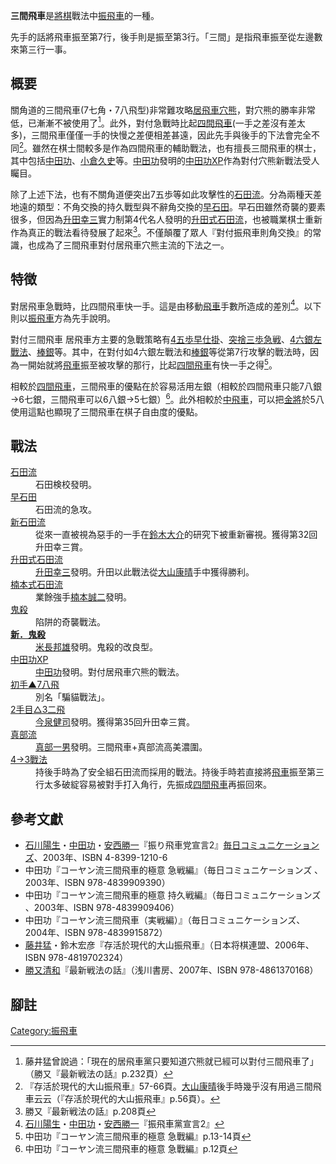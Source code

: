 {{Shogi diagram|tright| |  |  |  |  |  |  |  |  |  |  |  |  |  |  |  |  |  |  |  |  |  |  |  |  |  |  |  |  |  |  |  |  |  |  |  |  |  |  |  |  |  |  |  |  |  |  |  |ps|ps|ps|  |  |  |ps|ps|ps|bs|ss|  |ps|ps|ps|  |  |  |rs|  |gs|  |ss|ks|  |ls|ns|  |  |  |gs|  |ns|ls|三間飛車陣形一例|=}}

'''三間飛車'''是[[將棋|將棋]]戰法中[[振飛車|振飛車]]的一種。　

先手的話將飛車振至第7行，後手則是振至第3行。「三間」是指飛車振至從左邊數來第三行一事。　

== 概要 ==
關角道的三間飛車(7七角・7八飛型)非常難攻略[[居飛車穴熊|居飛車穴熊]]，對穴熊的勝率非常低，已漸漸不被使用了<ref>藤井猛曾說過：「現在的居飛車黨只要知道穴熊就已經可以對付三間飛車了」（勝又『最新戦法の話』p.232頁）</ref>。此外，對付急戰時比起[[四間飛車|四間飛車]](一手之差沒有差太多)，三間飛車僅僅一手的快慢之差便相差甚遠，因此先手與後手的下法會完全不同<ref>『存活於現代的大山振飛車』57-66頁。[[大山康晴|大山康晴]]後手時幾乎沒有用過三間飛車云云（『存活於現代的大山振飛車』p.56頁）。</ref>。雖然在棋士間較多是作為四間飛車的輔助戰法，也有擅長三間飛車的棋士，其中包括[[中田功|中田功]]、[[小倉久史|小倉久史]]等。[[中田功|中田功]]發明的[[中田功XP|中田功XP]]作為對付穴熊新戰法受人矚目。

除了上述下法，也有不關角道便突出7五歩等如此攻擊性的[[石田流|石田流]]。分為兩種天差地遠的類型：不角交換的持久戰型與不辭角交換的[[cmn:石田流#.E6.97.A9.E7.9F.B3.E7.94.B0|早石田]]。早石田雖然奇襲的要素很多，但因為[[升田幸三|升田幸三]]實力制第4代名人發明的[[升田式石田流|升田式石田流]]，也被職業棋士重新作為真正的戰法看待發展了起來<ref>勝又『最新戦法の話』p.208頁</ref>。不僅顛覆了眾人『對付振飛車則角交換』的常識，也成為了三間飛車對付居飛車穴熊主流的下法之一。

== 特徴 ==
對居飛車急戰時，比四間飛車快一手。這是由移動[[飛車|飛車]]手數所造成的差別<ref>[[石川陽生|石川陽生]]・[[中田功|中田功]]・[[安西勝一|安西勝一]]『振飛車黨宣言2』</ref>。以下則以[[振飛車|振飛車]]方為先手說明。

對付三間飛車 居飛車方主要的急戰策略有[[4五歩早仕掛|4五歩早仕掛]]、[[突捨三歩急戦|突捨三歩急戦]]、[[4六銀左戰法|4六銀左戰法]]、[[棒銀|棒銀]]等。其中，在對付如4六銀左戰法和[[棒銀|棒銀]]等從第7行攻擊的戰法時，因為一開始就將[[飛車|飛車]]振至被攻擊的那行，比起[[四間飛車|四間飛車]]有快一手之得<ref>中田功『コーヤン流三間飛車的極意 急戰編』p.13-14頁</ref>。

相較於[[四間飛車|四間飛車]]，三間飛車的優點在於容易活用左銀（相較於四間飛車只能7八銀→6七銀，三間飛車可以6八銀→5七銀）<ref>中田功『コーヤン流三間飛車的極意 急戰編』p.12頁</ref>。此外相較於[[中飛車|中飛車]]，可以把[[金將|金將]]於5八使用這點也顯現了三間飛車在棋子自由度的優點。

<!--此外，7六一手可以同時開[[角行|角]]道又突出飛前[[歩兵_(将棋)|歩]]，比起7六歩開角道後還要再6六突出飛前歩的[[四間飛車|四間飛車]]有快一手之得（不過這是講不關角道的振飛車，不下關住角道的6六歩的場合）。-->


== 戰法 ==
; [[石田流|石田流]]
: 石田検校發明。
; [[cmn:石田流#.E6.97.A9.E7.9F.B3.E7.94.B0|早石田]]
: 石田流的急攻。
; [[cmn:石田流#.E6.96.B0.E3.83.BB.E7.9F.B3.E7.94.B0.E6.B5.81|新石田流]]
: 從來一直被視為惡手的一手在[[鈴木大介|鈴木大介]]的研究下被重新審視。獲得第32回升田幸三賞。
; [[cmn:石田流#.E5.8D.87.E7.94.B0.E5.BC.8F.E7.9F.B3.E7.94.B0.E6.B5.81|升田式石田流]]
: [[升田幸三|升田幸三]]發明。升田以此戰法從[[大山康晴|大山康晴]]手中獲得勝利。
; [[楠本式石田流|楠本式石田流]]
: 業餘強手[[楠本誠二|楠本誠二]]發明。
; [[鬼殺|鬼殺]]
: 陷阱的奇襲戰法。
; [[cmn:鬼殺#.E6.96.B0.E3.83.BB.E9.AC.BC.E6.AE.BA|'''新．鬼殺''']]
: [[米長邦雄|米長邦雄]]發明。鬼殺的改良型。
; [[中田功XP|中田功XP]]
: [[中田功|中田功]]發明。對付居飛車穴熊的戰法。
; [[初手▲7八飛|初手▲7八飛]]
: 別名「騙貓戰法」。
; [[2手目△3二飛|2手目△3二飛]]
: [[今泉健司|今泉健司]]發明。獲得第35回升田幸三賞。
; [[真部流|真部流]]
: [[真部一男|真部一男]]發明。三間飛車+真部流高美濃圍。
; [[4→3戦法|4→3戰法]]
: 持後手時為了安全組石田流而採用的戰法。持後手時若直接將[[飛車|飛車]]振至第三行太多破綻容易被對手打入角行，先振成[[四間飛車|四間飛車]]再振回來。

== 參考文獻 ==
* [[石川陽生|石川陽生]]・[[中田功|中田功]]・[[安西勝一|安西勝一]]『振り飛車党宣言2』[[毎日コミュニケーションズ|毎日コミュニケーションズ]]、2003年、ISBN 4-8399-1210-6
* 中田功『コーヤン流三間飛車的極意 急戦編』（毎日コミュニケーションズ 、2003年、ISBN 978-4839909390）
* 中田功『コーヤン流三間飛車的極意 持久戦編』（毎日コミュニケーションズ 、2003年、ISBN 978-4839909406）
* 中田功『コーヤン流三間飛車（実戦編）』（毎日コミュニケーションズ、2004年、ISBN 978-4839915872）
* [[藤井猛|藤井猛]]・鈴木宏彦『存活於現代的大山振飛車』（日本将棋連盟、2006年、ISBN 978-4819702324）
* [[勝又清和|勝又清和]]『最新戦法の話』（浅川書房、2007年、ISBN 978-4861370168）

== 腳註 ==
<references />

[[Category:振飛車|Category:振飛車]]